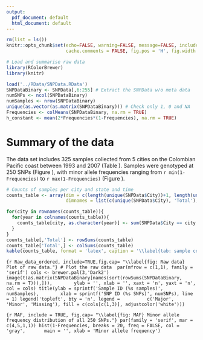 ```yaml
---
output:
  pdf_document: default
  html_document: default
---
```


```r
rm(list = ls())
knitr::opts_chunk$set(echo=FALSE, warning=FALSE, message=FALSE, include=FALSE, cache=TRUE, 
                      cache.comments = FALSE, fig.pos = 'H', fig.width = 7, dev = 'png', dpi = 300)

# Load and summarise raw data 
library(RColorBrewer)
library(knitr)

load('../RData/SNPData.RData') 
SNPDataBinary <- SNPData[,6:255] # Extract the SNPData w/o meta data
numSNPs <- ncol(SNPDataBinary)
numSamples <- nrow(SNPDataBinary)
unique(as.vector(as.matrix(SNPDataBinary))) # Check only 1, 0 and NA
Frequencies <- colMeans(SNPDataBinary, na.rm = TRUE)
h_constant <- mean(2*Frequencies*(1-Frequencies), na.rm = TRUE)
```

# Summary of the data 

The data set includes 325 samples collected from 5 cities on the Colombian Pacific coast between 1993 and 2007 (Table \ref{tab: sample counts}). Samples were genotyped at 250 SNPs (Figure \ref{fig: Raw data}), with minor allele frequencies ranging from `r min(1-Frequencies)` to  `r max(1-Frequencies)` (Figure \ref{fig: MAF}). 



```r
# Counts of samples per city and state and time
counts_table <- array(dim = c(length(unique(SNPData$City))+1, length(unique(SNPData$Year))+1), 
                      dimnames = list(c(unique(SNPData$City), 'Total'), c(sort(unique(SNPData$Year)), 'Total')))

for(city in rownames(counts_table)){
  for(year in colnames(counts_table)){
    counts_table[city, as.character(year)] <- sum(SNPData$City == city & SNPData$Year == year)
  }
}
counts_table[,'Total'] <- rowSums(counts_table)
counts_table['Total',] <- colSums(counts_table)
kable(counts_table, format = 'latex', caption = '\\label{tab: sample counts} Yearly sample counts per city')
```

```{r Raw_data_ordered, include=TRUE,fig.cap= "\\label{fig: Raw data} Plot of raw data."}
# Plot the raw data 
par(mfrow = c(1,1), family = 'serif')
cols <- brewer.pal(3,'Dark2')
image(t(as.matrix(SNPDataBinary[names(sort(rowSums(SNPDataBinary, na.rm = T))),])), 
      ylab = '', xlab = '', xaxt = 'n', yaxt = 'n', col = cols)
title(ylab = sprintf('Sample ID (%s samples)', numSamples), 
      xlab = sprintf('SNP ID (%s SNPs)', numSNPs), line = 1)
legend('topleft', bty = 'n', legend =
         c('Major', 'Minor', 'Missing'), fill = c(cols[c(1,3)], adjustcolor('white')))
```

```{r MAF, include = TRUE, fig.cap= "\\label{fig: MAF} Minor allele frequency distribution of all 250 SNPs."}
par(family = 'serif', mar = c(4,5,1,1))
hist(1-Frequencies, breaks = 20, freq = FALSE, col = 'gray', 
     main = '', xlab = 'Minor allele frequency')
```